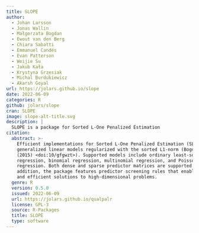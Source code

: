 ```yaml
---
title: SLOPE
author:
  - Johan Larsson
  - Jonas Wallin
  - Małgorzata Bogdan
  - Ewout van den Berg
  - Chiara Sabatti
  - Emmanuel Candés
  - Evan Patterson
  - Weijie Su
  - Jakub Kała
  - Krystyna Grzesiak
  - Michal Burdukiewicz
  - Akarsh Goyal
url: https://jolars.github.io/slope
date: 2022-06-09
categories: R
github: jolars/slope
cran: SLOPE
image: slope-alt-title.svg
description: |
  SLOPE is a package for Sorted L-One Penalized Estimation
citation:
  abstract: >-
    Efficient implementations for Sorted L-One Penalized Estimation (SLOPE):
    generalized linear models regularized with the sorted L1-norm (Bogdan et al.
    (2015) <doi:10/gfgwzt>). Supported models include ordinary least-squares
    regression, binomial regression, multinomial regression, and Poisson
    regression. Both dense and sparse predictor matrices are supported. In
    addition, the package features predictor screening rules that enable fast
    and efficient solutions to high-dimensional problems.
  genre: R
  version: 0.5.0
  issued: 2022-06-09
  url: https://jolars.github.io/qualpalr
  license: GPL-3
  source: R-Packages
  title: SLOPE
  type: software
---
```

